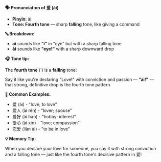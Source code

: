 **🗣️ Pronunciation of 爱 (ài)**

- **Pinyin:** ài
- **Tone: Fourth tone** — sharp **falling** tone, like giving a command

**🔤 Breakdown:**

- **ai** sounds like **"i"** in "eye" but with a sharp falling tone
- **ài** sounds like **"eye!"** with a sharp downward drop

**🎧 Tone tip:**

The **fourth tone** (`) is a **falling** tone:

Say it like you're declaring "Love!" with conviction and passion — **"ài!"** — that strong,
definitive drop is the fourth tone pattern.

**📝 Common Examples:**

- 爱 (ài) - "love; to love"
- 爱人 (ài rén) - "lover; spouse"
- 爱好 (ài hào) - "hobby; interest"
- 爱心 (ài xīn) - "love; compassion"
- 恋爱 (liàn ài) - "to be in love"

**💡 Memory Tip:**

When you declare your love for someone, you say it with strong conviction and a falling tone — just
like the fourth tone's decisive pattern in 爱!
